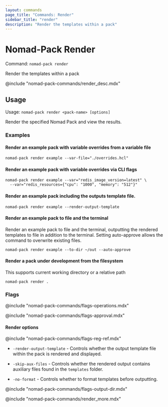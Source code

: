 ```yaml
---
layout: commands
page_title: "Commands: Render"
sidebar_title: "render"
description: "Render the templates within a pack"
---
```


# Nomad-Pack Render

Command: `nomad-pack render`

Render the templates within a pack

@include "nomad-pack-commands/render_desc.mdx"

## Usage

Usage: `nomad-pack render <pack-name> [options]`

Render the specified Nomad Pack and view the results.

### Examples

#### Render an example pack with variable overrides from a variable file

```shell-session
nomad-pack render example --var-file="./overrides.hcl"
```

#### Render an example pack with variable overrides via CLI flags

```shell-session
nomad-pack render example --var="redis_image_version=latest" \
  --var="redis_resources={"cpu": "1000", "memory": "512"}"
```

#### Render an example pack including the outputs template file.

```shell-session
nomad-pack render example --render-output-template
```

#### Render an example pack to file and the terminal

Render an example pack to file and the terminal, outputting the rendered
templates to file in addition to the terminal. Setting auto-approve allows the
command to overwrite existing files.

```shell-session
nomad-pack render example --to-dir ~/out --auto-approve
```

#### Render a pack under development from the filesystem

This supports current working directory or a relative path

```shell-session
nomad-pack render .
```

### Flags

@include "nomad-pack-commands/flags-operations.mdx"

@include "nomad-pack-commands/flags-approval.mdx"

#### Render options

@include "nomad-pack-commands/flags-reg-ref.mdx"

- `-render-output-template` - Controls whether the output template file within
  the pack is rendered and displayed.

- `-skip-aux-files` - Controls whether the rendered output contains auxiliary
files found in the `templates` folder.

- `-no-format` - Controls whether to format templates before outputting.

@include "nomad-pack-commands/flags-output-dir.mdx"


@include "nomad-pack-commands/render_more.mdx"
